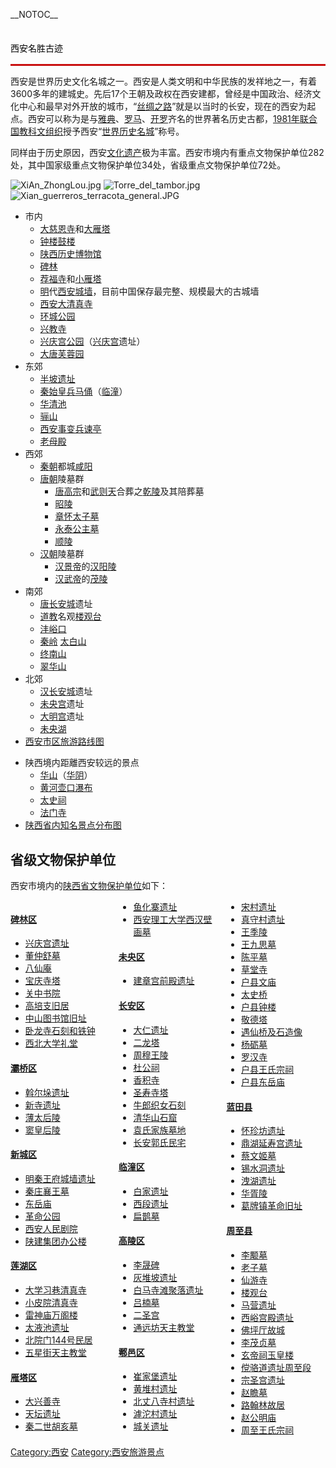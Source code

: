 __NOTOC__

<div style="border-bottom: 3px solid #C91010;  padding: 0.5em 0 0.17em 0em;  color: #000000; background-color: transparent;"><p style="margin: 0 0 0; font-size: 150%; font-weight: bold; line-height: 1.5;" align="center">西安名胜古迹</p>
</div>
西安是世界历史文化名城之一。西安是人类文明和中华民族的发祥地之一，有着3600多年的建城史。先后17个王朝及政权在西安建都，曾经是中国政治、经济文化中心和最早对外开放的城市，“[[丝绸之路|丝绸之路]]”就是以当时的长安，现在的西安为起点。西安可以称为是与[[雅典|雅典]]、[[罗马|罗马]]、[[开罗|开罗]]齐名的世界著名历史古都，[[1981年|1981年]][[联合国教科文组织|联合国教科文组织]]授予西安“[[世界历史名城|世界历史名城]]”称号。

同样由于历史原因，西安[[文化遗产|文化遗产]]极为丰富。西安市境内有重点文物保护单位282处，其中国家级重点文物保护单位34处，省级重点文物保护单位72处。

[[File:XiAn_ZhongLou.jpg|right]]
[[File:Torre_del_tambor.jpg|right]]
[[File:Xian_guerreros_terracota_general.JPG|right]]

*市内
**[[大慈恩寺|大慈恩寺]]和[[大雁塔|大雁塔]]
**[[西安钟楼|钟楼]][[鼓楼|鼓楼]]
**[[陕西历史博物馆|陕西历史博物馆]]
**[[西安碑林|碑林]]
**[[荐福寺|荐福寺]]和[[小雁塔|小雁塔]]
**[[明|明]]代[[西安城墙|西安城墙]]，目前中国保存最完整、规模最大的古城墙
**[[西安大清真寺|西安大清真寺]]
**[[环城公园|环城公园]]
**[[兴教寺|兴教寺]]
**[[兴庆宫公园|兴庆宫公园]]（[[兴庆宫|兴庆宫]]遗址）
**[[大唐芙蓉园|大唐芙蓉园]]
*东郊
**[[半坡遗址|半坡遗址]]
**[[秦始皇兵马俑|秦始皇兵马俑]]（[[临潼|临潼]]）
**[[华清池|华清池]]
**[[骊山|骊山]]
**[[西安事变兵谏亭|西安事变兵谏亭]]
**[[老母殿|老母殿]]
*西郊
**[[秦朝|秦朝]]都城[[咸阳|咸阳]]
**[[唐朝|唐朝]]陵墓群
***[[唐高宗|唐高宗]]和[[武则天|武则天]]合葬之[[乾陵|乾陵]]及其陪葬墓
***[[唐昭陵|昭陵]]
***[[章怀太子墓|章怀太子墓]]
***[[永泰公主墓|永泰公主墓]]
***[[顺陵|顺陵]]
**[[汉朝|汉朝]]陵墓群
***[[汉景帝|汉景帝]]的[[汉阳陵|汉阳陵]]
***[[汉武帝|汉武帝]]的[[茂陵|茂陵]]
*南郊
**[[唐长安城|唐长安城]]遗址
**[[道教|道教]]名观[[楼观台|楼观台]]
**[[沣峪口|沣峪口]]
**[[秦岭|秦岭]] [[太白山|太白山]]
**[[终南山|终南山]]
**[[翠华山|翠华山]]
*北郊
**[[汉长安城|汉长安城]]遗址
**[[未央宫|未央宫]]遗址
**[[大明宫|大明宫]]遗址
**[[未央湖|未央湖]]
*[http://www.china0km.com/images_ftp/routemap/routemap_xian.jpg 西安市区旅游路线图]

*陕西境内距離西安较远的景点
**[[华山|华山]]（[[华阴|华阴]]）
**[[黄河|黄河]][[壶口瀑布|壶口瀑布]]
**[[太史祠|太史祠]]
**[[法门寺|法门寺]]
*[http://www.china0km.com/images_ftp/routemap/routemap_shaanxi.jpg 陕西省内知名景点分布图]

==省级文物保护单位==
西安市境内的[[陕西省文物保护单位|陕西省文物保护单位]]如下：
<div style="-moz-column-count:3; column-count:3;">
====[[碑林区|碑林区]]====
*[[兴庆宫遗址|兴庆宫遗址]]
*[[董仲舒墓|董仲舒墓]]
*[[八仙庵|八仙庵]]
*[[宝庆寺塔|宝庆寺塔]]
*[[关中书院|关中书院]]
*[[高培支旧居|高培支旧居]]
*[[中山图书馆旧址|中山图书馆旧址]]
*[[卧龙寺石刻和铁钟|卧龙寺石刻和铁钟]]
*[[西北大学礼堂|西北大学礼堂]]
====[[灞桥区|灞桥区]]====
*[[斡尔垛遗址|斡尔垛遗址]]
*[[新寺遗址|新寺遗址]]
*[[薄太后陵|薄太后陵]]
*[[窦皇后陵|窦皇后陵]]
====[[新城区_(西安市)|新城区]]====
*[[明秦王府城墙遗址|明秦王府城墙遗址]]
*[[秦庄襄王墓|秦庄襄王墓]]
*[[东岳庙|东岳庙]]
*[[革命公园|革命公园]]
*[[西安人民剧院|西安人民剧院]]
*[[陕建集团办公楼|陕建集团办公楼]]
====[[莲湖区|莲湖区]]====
*[[大学习巷清真寺|大学习巷清真寺]]
*[[小皮院清真寺|小皮院清真寺]]
*[[雷神庙万阁楼|雷神庙万阁楼]]
*[[太液池遗址|太液池遗址]]
*[[北院门144号民居|北院门144号民居]]
*[[西安方济各主教座堂|五星街天主教堂]]
====[[雁塔区|雁塔区]]====
*[[大兴善寺|大兴善寺]]
*[[天坛遗址|天坛遗址]]
*[[秦二世胡亥墓|秦二世胡亥墓]]
*[[鱼化寨遗址|鱼化寨遗址]]
*[[西安理工大学西汉壁画墓|西安理工大学西汉壁画墓]]
====[[未央区|未央区]]====
*[[建章宫前殿遗址|建章宫前殿遗址]]
====[[长安区_(西安市)|长安区]]====
*[[大仁遗址|大仁遗址]]
*[[二龙塔|二龙塔]]
*[[周穆王陵|周穆王陵]]
*[[杜公祠|杜公祠]]
*[[香积寺|香积寺]]
*[[圣寿寺塔|圣寿寺塔]]
*[[牛郎织女石刻|牛郎织女石刻]]
*[[清华山石窟|清华山石窟]]
*[[袁氏家族墓地|袁氏家族墓地]]
*[[长安郭氏民宅|长安郭氏民宅]]

====[[临潼区|临潼区]]====
*[[白家遗址|白家遗址]]
*[[西段遗址|西段遗址]]
*[[扁鹊墓|扁鹊墓]]
====[[高陵区|高陵区]]====
*[[李晟碑|李晟碑]]
*[[灰堆坡遗址|灰堆坡遗址]]
*[[白马寺滩聚落遗址|白马寺滩聚落遗址]]
*[[吕楠墓|吕楠墓]]
*[[二圣宫|二圣宫]]
*[[通远坊天主教堂|通远坊天主教堂]]
====[[鄠邑区|鄠邑区]]====
*[[崔家堡遗址|崔家堡遗址]]
*[[黄堆村遗址|黄堆村遗址]]
*[[北丈八寺村遗址|北丈八寺村遗址]]
*[[滹沱村遗址|滹沱村遗址]]
*[[城关遗址|城关遗址]]
*[[宋村遗址|宋村遗址]]
*[[真守村遗址|真守村遗址]]
*[[王季陵|王季陵]]
*[[王九思墓|王九思墓]]
*[[陈平墓|陈平墓]]
*[[草堂寺|草堂寺]]
*[[户县文庙|户县文庙]]
*[[太史桥|太史桥]]
*[[户县钟楼|户县钟楼]]
*[[敬德塔|敬德塔]]
*[[遇仙桥及石造像|遇仙桥及石造像]]
*[[杨砺墓|杨砺墓]]
*[[罗汉寺|罗汉寺]]
*[[户县王氏宗祠|户县王氏宗祠]]
*[[户县东岳庙|户县东岳庙]]
====[[蓝田县|蓝田县]]====
*[[怀珍坊遗址|怀珍坊遗址]]
*[[鼎湖延寿宫遗址|鼎湖延寿宫遗址]]
*[[蔡文姬墓|蔡文姬墓]]
*[[锡水洞遗址|锡水洞遗址]]
*[[洩湖遗址|洩湖遗址]]
*[[华胥陵|华胥陵]]
*[[葛牌镇革命旧址|葛牌镇革命旧址]]
====[[周至县|周至县]]====
*[[李颙墓|李颙墓]]
*[[老子墓|老子墓]]
*[[仙游寺|仙游寺]]
*[[楼观台|楼观台]]
*[[马营遗址|马营遗址]]
*[[西峪宫殿遗址|西峪宫殿遗址]]
*[[佛坪厅故城|佛坪厅故城]]
*[[李茂贞墓|李茂贞墓]]
*[[玄帝祠玉皇楼|玄帝祠玉皇楼]]
*[[傥骆道遗址周至段|傥骆道遗址周至段]]
*[[宗圣宫|宗圣宫遗址]]
*[[赵瞻墓|赵瞻墓]]
*[[路翰林故居|路翰林故居]]
*[[赵公明庙|赵公明庙]]
*[[周至王氏宗祠|周至王氏宗祠]]
</div>

[[Category:西安|Category:西安]]
[[Category:西安旅游景点|Category:西安旅游景点]]